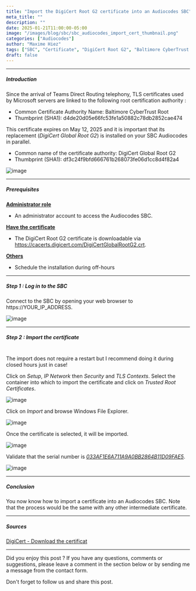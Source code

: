 ```yaml
---
title: "Import the DigiCert Root G2 certificate into an Audiocodes SBC"
meta_title: ""
description: ""
date: 2025-01-21T11:00:00-05:00
image: "/images/blog/sbc/sbc_audiocodes_import_cert_thumbnail.png"
categories: ["Audiocodes"]
author: "Maxime Hiez"
tags: ["SBC", "Certificate", "DigiCert Root G2", "Baltimore CyberTrust Root"]
draft: false
---
```

---

##### Introduction
Since the arrival of Teams Direct Routing telephony, TLS certificates used by Microsoft servers are linked to the following root certification authority :
- Common Certificate Authority Name: Baltimore CyberTrust Root
- Thumbprint (SHA1): d4de20d05e66fc53fe1a50882c78db2852cae474

This certificate expires on May 12, 2025 and it is important that its replacement (*DigiCert Global Root G2*) is installed on your SBC Audiocodes in parallel.
- Common name of the certificate authority: DigiCert Global Root G2
- Thumbprint (SHA1): df3c24f9bfd666761b268073fe06d1cc8d4f82a4

![image](/images/blog/sbc/sbc_import_cert_000.png)

---

##### Prerequisites
**<u>Administrator role</u>**
- An administrator account to access the Audiocodes SBC.

**<u>Have the certificate</u>**
- The DigiCert Root G2 certificate is downloadable via https://cacerts.digicert.com/DigiCertGlobalRootG2.crt.

**<u>Others</u>**
- Schedule the installation during off-hours

---

##### Step 1 : Log in to the SBC
Connect to the SBC by opening your web browser to https://YOUR_IP_ADDRESS.

![image](/images/blog/sbc/sbc_audiocodes_import_cert_000.png)

---

##### Step 2 : Import the certificate <br/><br/>
<Notice type="info">The import does not require a restart but I recommend doing it during closed hours just in case!</Notice>

Click on *Setup*, *IP Network* then *Security* and *TLS Contexts*. Select the container into which to import the certificate and click on *Trusted Root Certificates*.

![image](/images/blog/sbc/sbc_audiocodes_import_cert_001.png)

Click on *Import* and browse Windows File Explorer.

![image](/images/blog/sbc/sbc_audiocodes_import_cert_002.png)

Once the certificate is selected, it will be imported. 

![image](/images/blog/sbc/sbc_audiocodes_import_cert_003.png)

Validate that the serial number is *<u>033AF1E6A711A9A0BB2864B11D09FAE5</u>*.

![image](/images/blog/sbc/sbc_audiocodes_import_cert_004.png)

---

##### Conclusion
You now know how to import a certificate into an Audiocodes SBC. Note that the process would be the same with any other intermediate certificate.

---

##### Sources
[DigiCert - Download the certificat](https://cacerts.digicert.com/DigiCertGlobalRootG2.crt)

---


Did you enjoy this post ? If you have any questions, comments or suggestions, please leave a comment in the section below or by sending me a message from the contact form.

Don't forget to follow us and share this post.